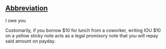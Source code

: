 ==[[Wiktionary:List of acronyms and abbreviations|Abbreviation]]==
I owe you

Customarily, if you borrow $10 for lunch from a coworker, writing IOU $10 on a yellow sticky note acts as a legal promisory note that you will repay said amount on payday.